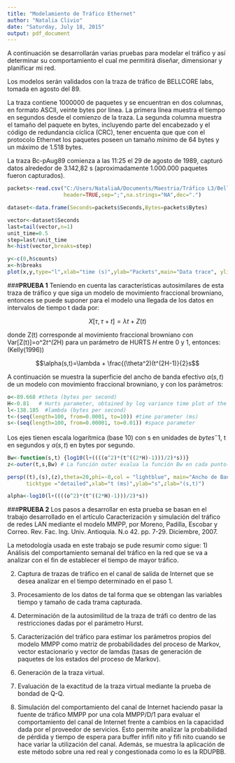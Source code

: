 ```yaml
---
title: "Modelamiento de Tráfico Ethernet"
author: "Natalia Clivio"
date: "Saturday, July 18, 2015"
output: pdf_document
---
```

A continuación se desarrollarán varias pruebas para modelar el tráfico y así determinar su comportamiento el cual me permitirá diseñar, dimensionar y planificar mi red.

Los modelos serán validados con la traza de tráfico de BELLCORE labs, tomada en agosto del 89.

La traza contiene 1000000 de paquetes y se encuentran en dos columnas, en formato ASCII, veinte bytes por línea. La primera línea muestra el tiempo en segundos desde el comienzo de la traza. La segunda columna muestra el tamaño del paquete en bytes, incluyendo parte del encabezado y el código de redundancia cíclica (CRC), tener encuenta que que con el protocolo Ethernet los paquetes poseen un tamaño mínimo de 64 bytes y un máximo de 1.518 bytes.

La traza Bc-pAug89 comienza a las 11:25 el 29 de agosto de 1989, capturó datos alrededor de 3.142,82 s (aproximadamente 1.000.000 paquetes fueron capturados).


```r
packets<-read.csv("C:/Users/NataliaA/Documents/Maestria/Tráfico L3/Bellcore/BC-pAug89.csv",
                  header=TRUE,sep=";",na.strings="NA",dec=".")

dataset<-data.frame(Seconds=packets$Seconds,Bytes=packets$Bytes)

vector<-dataset$Seconds
last=tail(vector,n=1)
unit_time=0.5
step=last/unit_time
h<-hist(vector,breaks=step)              
````

````r
y<-c(0,h$counts)
x<-h$breaks
plot(x,y,type="l",xlab="time (s)",ylab="Packets",main="Data trace", ylim=c(0,500))
````

 
###**PRUEBA 1** 
Teniendo en cuenta las características autosimilares de esta traza de tráfico y que siga un modelo de movimiento fraccional browniano,  entonces se puede suponer para el modelo una llegada de los datos en intervalos de tiempo t dada por:

$$X[\tau,\tau+t]=\lambda t+Z(t)$$
 
donde Z(t) corresponde al movimiento fraccional browniano con Var[Z(t)]=o^2*t^(2*H) para un parámetro de HURTS *H* entre 0 y 1, entonces: (Kelly(1996))

$$\alpha(s,t)=\lambda + \frac{(\theta^2)(t^(2H-1)}{2}s$$

A continuación se muestra la superficie del ancho de banda efectivo $\alpha(s,t)$ de un modelo con movimiento fraccional browniano, y con los parámetros:

```r
o<-89.668 #theta (bytes per second)
H<-0.81   # Hurts parameter, obtained by log variance time plot of the data
l<-138.185  #lambda (bytes per second)
t<-(seq(length=100, from=0.0001, to=10)) #time parameter (ms)
s<-(seq(length=100, from=0.00001, to=0.01)) #space parameter

````

Los ejes tienen escala logarítmica (base 10) con s en unidades de $bytes^-1$, t en segundos y $\alpha(s,t)$ en bytes por segundo.

````r
Bw<-function(s,t) {log10(l+((((o^2)*(t^((2*H)-1)))/2)*s))}   
z<-outer(t,s,Bw) # La función outer evalua la función Bw en cada punto(si,tj)

persp((t),(s),(z),theta=20,phi=-0,col = "lightblue", main="Ancho de Banda Efectivo",
      ticktype ="detailed",xlab="t (ms)",ylab="s",zlab="(s,t)")  
````

````r
alpha<-log10(l+((((o^2)*(t^((2*H)-1)))/2)*s))
````



###**PRUEBA 2**
Los pasos a desarrollar en esta prueba se basan en el  trabajo desarrollado en el artículo Caracterización y simulación del tráfico de redes LAN mediante el modelo MMPP, por Moreno, Padilla, Escobar y Correo. Rev. Fac. Ing. Univ. Antioquia. N.o 42. pp. 7-29. Diciembre, 2007.


La metodología usada en este trabajo se pude resumir como sigue: 
1) Análisis del comportamiento semanal del tráfico en la red que se va a analizar
con el fin de establecer el tiempo de mayor tráfico. 

2) Captura de trazas de tráfico en el canal de salida de Internet que se desea
analizar en el tiempo determinado en el paso 1. 

3) Procesamiento de los datos de tal forma que se obtengan las variables tiempo y
tamaño de cada trama capturada.

4) Determinación de la autosimilitud de la traza de tráfi co dentro de las
restricciones dadas por el parámetro Hurst. 

5) Caracterización del tráfico para estimar los parámetros propios del modelo
MMPP como matriz de probabilidades del proceso de Markov, vector estacionario y
vector de lamdas (tasas de generación de paquetes de los estados del proceso de
Markov). 

6) Generación de la traza virtual. 

7) Evaluación de la exactitud de la traza virtual mediante la prueba de bondad
de Q-Q. 

8) Simulación del comportamiento del canal de Internet haciendo pasar la fuente de tráfico MMPP por una cola MMPP/D/1 para evaluar el comportamiento del canal de
Internet frente a cambios en la capacidad dada por el proveedor de servicios. 
Esto permite analizar la probabilidad de pérdida y tiempo de espera para buffer
infifi nito y fifi nito cuando se hace variar la utilización del canal. 
Además, se muestra la aplicación de este método sobre una red real y congestionada como lo es la RDUPBB.



